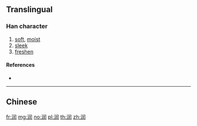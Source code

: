 {{character info/new}}
{{also|潤}}
==Translingual==

===Han character===
{{Han char|rn=85|rad=水|as=07|sn=10|four=|canj=ELSG}}

# [[soft]], [[moist]]
# [[sleek]]
# [[freshen]]

====References====
* {{Han ref|kx=0627.311|hdz=31633.020|uh=6DA6|ud=28070}}

----

==Chinese==
{{zh-see|潤}}

[[fr:润]]
[[mg:润]]
[[no:润]]
[[pl:润]]
[[th:润]]
[[zh:润]]